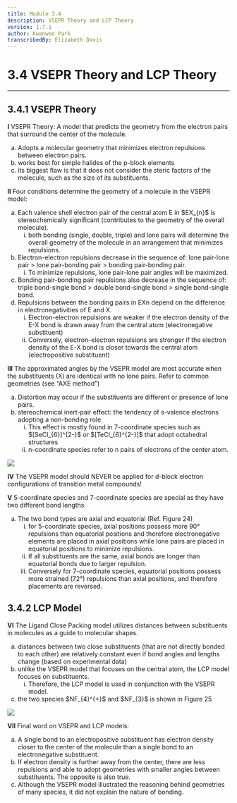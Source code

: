 ```yaml
---
title: Module 3.4
description: VSEPR Theory and LCP Theory
version: 1.7.1
author: Kwanwoo Park
transcribedBy: Elizabeth Davis
---
```


# 3.4 VSEPR Theory and LCP Theory

---

## 3.4.1 VSEPR Theory

**I** VSEPR Theory: A model that predicts the geometry from the electron pairs that surround the
center of the molecule.

<ol type="a">
  <li>
    Adopts a molecular geometry that minimizes electron repulsions between
    electron pairs.
  </li>
  <li>works best for simple halides of the p-block elements</li>
  <li>
    its biggest flaw is that it does not consider the steric factors of the
    molecule, such as the size of its substituents.
  </li>
</ol>

**II** Four conditions determine the geometry of a molecule in the VSEPR model:

<ol type="a">
  <li>
    Each valence shell electron pair of the central atom E in $EX_{n}$ is
    stereochemically significant (contributes to the geometry of the overall
    molecule).
    <ol type="i">
      <li>
        both bonding (single, double, triple) and lone pairs will determine the
        overall geometry of the molecule in an arrangement that minimizes
        repulsions.
      </li>
    </ol>
  </li>
  <li>
    Electron-electron repulsions decrease in the sequence of: lone pair-lone
    pair > lone pair-bonding pair > bonding pair-bonding pair.
    <ol type="i">
      <li>
        To minimize repulsions, lone pair-lone pair angles will be maximized.
      </li>
    </ol>
  </li>
  <li>
    Bonding pair-bonding pair repulsions also decrease in the sequence of:
    triple bond-single bond > double bond-single bond > single bond-single bond.
  </li>
  <li>
    Repulsions between the bonding pairs in EXn depend on the difference in
    electronegativities of E and X.
    <ol type="i">
      <li>
        Electron-electron repulsions are weaker if the electron density of the
        E-X bond is drawn away from the central atom (electronegative
        substituent)
      </li>
      <li>
        Conversely, electron-electron repulsions are stronger if the electron
        density of the E-X bond is closer towards the central atom
        (electropositive substituent)
      </li>
    </ol>
  </li>
</ol>

**III** The approximated angles by the VSEPR model are most accurate when the substituents
(X) are identical with no lone pairs. Refer to common geometries (see “AXE
method”)

<ol type="a">
  <li>
    Distortion may occur if the substituents are different or presence of lone pairs.
  </li>
  <li>
    stereochemical inert-pair effect: the tendency of s-valence electrons adopting
    a non-bonding role 
    <ol type="i">
      <li>
        This effect is mostly found in 7-coordinate species such as $[SeCl_{6}]^{2-}$ or $[TeCl_{6}^{2-}]$
        that adopt octahedral structures
      </li>
      <li>
        n-coordinate species refer to n pairs of electrons of the center atom.
      </li>
    </ol>
  </li>
</ol>

<img src="https://i.imgur.com/WZhUHwx.png" />

**IV** The VSEPR model should NEVER be applied for d-block electron configurations of
transition metal compounds!

**V** 5-coordinate species and 7-coordinate species are special as they have two different
bond lengths

<ol type="a">
  <li>
    The two bond types are axial and equatorial (Ref. Figure 24)
    <ol type="i">
      <li>
        for 5-coordinate species, axial positions possess more 90° repulsions
        than equatorial positions and therefore electronegative elements are
        placed in axial positions while lone pairs are placed in equatorial
        positions to minimize repulsions.
      </li>
      <li>
        If all substituents are the same, axial bonds are longer than equatorial
        bonds due to larger repulsion.
      </li>
      <li>
        Conversely for 7-coordinate species, equatorial positions possess more
        strained (72°) repulsions than axial positions, and therefore placements
        are reversed.
      </li>
    </ol>
  </li>
</ol>

## 3.4.2 LCP Model

**VI** The Ligand Close Packing model utilizes distances between substituents in molecules as a guide
to molecular shapes.

<ol type="a">
  <li>
    distances between two close substituents (that are not directly bonded to each other) are
    relatively constant even if bond angles and lengths change (based on experimental data)
  </li>
  <li>
    unlike the VSEPR model that focuses on the central atom, the LCP
    model focuses on substituents.
    <ol type="i">
      <li>
        Therefore, the LCP model is used in conjunction with the
        VSEPR model.
      </li>
    </ol>  
  </li>
  <li>
    the two species $NF_{4}^{+}$ and $NF_{3}$ is shown in Figure 25
  </li>
</ol>

<img src="https://i.imgur.com/ZvXLJKa.png" />

**VII** Final word on VSEPR and LCP models:

<ol type="a">
  <li>
    A single bond to an electropositive substituent has electron density closer
    to the center of the molecule than a single bond to an electronegative
    substituent.
  </li>
  <li>
    If electron density is further away from the center, there are less
    repulsions and able to adopt geometries with smaller angles between
    substituents. The opposite is also true.
  </li>
  <li>
    Although the VSEPR model illustrated the reasoning behind geometries of many
    species, it did not explain the nature of bonding.
  </li>
</ol>
